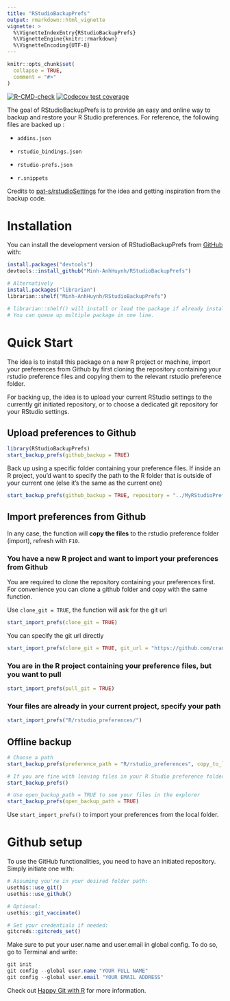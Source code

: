 ```yaml
---
title: "RStudioBackupPrefs"
output: rmarkdown::html_vignette
vignette: >
  %\VignetteIndexEntry{RStudioBackupPrefs}
  %\VignetteEngine{knitr::rmarkdown}
  %\VignetteEncoding{UTF-8}
---
```


```r
knitr::opts_chunk$set(
  collapse = TRUE,
  comment = "#>"
)
```

<!-- badges: start -->

[![R-CMD-check](https://github.com/Minh-AnhHuynh/RStudioBackupPrefs/actions/workflows/R-CMD-check.yaml/badge.svg)](https://github.com/Minh-AnhHuynh/RStudioBackupPrefs/actions/workflows/R-CMD-check.yaml)
[![Codecov test
coverage](https://codecov.io/gh/Minh-AnhHuynh/RStudioBackupPrefs/branch/main/graph/badge.svg)](https://app.codecov.io/gh/Minh-AnhHuynh/RStudioBackupPrefs?branch=main)

<!-- badges: end -->

The goal of RStudioBackupPrefs is to provide an easy and online way to
backup and restore your R Studio preferences. For reference, the
following files are backed up :

-   `addins.json`

-   `rstudio_bindings.json`

-   `rstudio-prefs.json`

-   `r.snippets`

Credits to
[pat-s/rstudioSettings](https://github.com/pat-s/rstudioSettings.git)
for the idea and getting inspiration from the backup code.

# Installation

You can install the development version of RStudioBackupPrefs from
[GitHub](https://github.com/) with:

``` r
install.packages("devtools")
devtools::install_github("Minh-AnhHuynh/RStudioBackupPrefs")

# Alternatively
install.packages("librarian") 
librarian::shelf("Minh-AnhHuynh/RStudioBackupPrefs")

# librarian::shelf() will install or load the package if already installed.
# You can queue up multiple package in one line.
```

# Quick Start

The idea is to install this package on a new R project or machine,
import your preferences from Github by first cloning the repository
containing your rstudio preference files and copying them to the
relevant rstudio preference folder.

For backing up, the idea is to upload your current RStudio settings to
the currently git initiated repository, or to choose a dedicated git
repository for your RStudio settings.

## Upload preferences to Github

``` r
library(RStudioBackupPrefs)
start_backup_prefs(github_backup = TRUE)
```

Back up using a specific folder containing your preference files. If
inside an R project, you'd want to specify the path to the R folder that
is outside of your current one (else it's the same as the current one)

``` r
start_backup_prefs(github_backup = TRUE, repository = "../MyRStudioPrefs")
```

## Import preferences from Github

In any case, the function will **copy the files** to the rstudio
preference folder (import), refresh with `F10`.

### You have a new R project and want to import your preferences from Github

You are required to clone the repository containing your preferences
first. For convenience you can clone a github folder and copy with the
same function.

Use `clone_git = TRUE`, the function will ask for the git url

``` r
start_import_prefs(clone_git = TRUE)
```

You can specify the git url directly

``` r
start_import_prefs(clone_git = TRUE, git_url = "https://github.com/cran/dummies")
```

### You are in the R project containing your preference files, but you want to pull

``` r
start_import_prefs(pull_git = TRUE)
```

### Your files are already in your current project, specify your path

``` r
start_import_prefs("R/rstudio_preferences/")
```

## Offline backup

``` r
# Choose a path
start_backup_prefs(preference_path = "R/rstudio_preferences", copy_to_local = TRUE) 

# If you are fine with leaving files in your R Studio preference folder
start_backup_prefs()

# Use open_backup_path = TRUE to see your files in the explorer
start_backup_prefs(open_backup_path = TRUE)
```

Use `start_import_prefs()` to import your preferences from the local
folder.

# Github setup

To use the GitHub functionalities, you need to have an initiated
repository. Simply initiate one with:

``` r
# Assuming you're in your desired folder path:
usethis::use_git()
usethis::use_github()

# Optional:
usethis::git_vaccinate()

# Set your credentials if needed:
gitcreds::gitcreds_set()
```

Make sure to put your user.name and user.email in global config. To do
so, go to Terminal and write:

``` powershell
git init
git config --global user.name "YOUR FULL NAME"
git config --global user.email "YOUR EMAIL ADDRESS"
```

Check out [Happy Git with R](https://happygitwithr.com/) for more
information.
